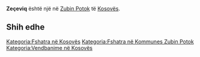 {{Fshat në 
 | Emri                = Zeçeviq
 | EmriAlt                = 
 | NAME_SHORT_FORM=      
 | NAME_GENERIC=      
 | NAME_SORT_NAME_RO=      ZECEVIQ
 | FULL_NAME_RO = Zeçeviq
 | FULL_NAME_ND_RO=Zeceviq
 | SORT_NAME_RG=ZECEVIQ
 | FULL_NAME_RG=Zeçeviq
 | FULL_NAME_ND_RG=Zeceviq
 | SRP_NAME_SHORT_FORM=      
 | SRP_NAME_GENERIC=      
 | SRP_NAME_SORT_NAME_RO=      
 | SRP_FULL_NAME_RO = 
 | SRP_FULL_NAME_ND_RO=
 | SRP_SORT_NAME_RG=
 | SRP_FULL_NAME_RG=
 | SRP_FULL_NAME_ND_RG=
 | Emri (Rasa dhanore) = 
 | Figura              = 
 | Shteti              = Kosovo
 | Komuna              = Zubin Potok
 | Kodi postar         = 
 | Sipërfaqja          = 

 | Popullsia           = 

 | Regj. i popullsisë  = 
 | Dend. e popullsisë  = 
 | Faqja zyrtare       = 
 <!--- Koordinatat ----> 
 | Gjerësia            = 43.004444
 | Gjatësia            = 20.652778
 | Lartësia            = 
}}
'''Zeçeviq''' është një [[]] në [[Zubin Potok]] të [[Kosovës]].

<!-- == Gjeografia == -->
<!-- == Historia == -->
<!-- == Demografia == -->
== Shih edhe ==
{{Komuna Zubin Potok}}
{{Kosovo-Administrata-Cung}}

[[Kategoria:Fshatra në Kosovës]]
[[Kategoria:Fshatra në Kommunes Zubin Potok]]
[[Kategoria:Vendbanime në Kosovës]]
